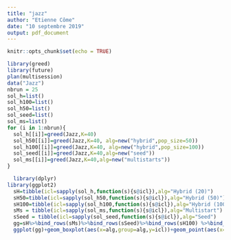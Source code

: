 ```yaml
---
title: "jazz"
author: "Etienne Côme"
date: "10 septembre 2019"
output: pdf_document
---
```


```r
knitr::opts_chunk$set(echo = TRUE)
```

```r
library(greed)
library(future)
plan(multisession)
data("Jazz")
nbrun = 25
sol_h=list()
sol_h100=list()
sol_h50=list()
sol_seed=list()
sol_ms=list()
for (i in 1:nbrun){
  sol_h[[i]]=greed(Jazz,K=40)
  sol_h50[[i]]=greed(Jazz,K=40, alg=new("hybrid",pop_size=50))
  sol_h100[[i]]=greed(Jazz,K=40, alg=new("hybrid",pop_size=100))
  sol_seed[[i]]=greed(Jazz,K=40,alg=new("seed"))
  sol_ms[[i]]=greed(Jazz,K=40,alg=new("multistarts"))
}
```


```r
  library(dplyr)
library(ggplot2)
  sH=tibble(icl=sapply(sol_h,function(s){s@icl}),alg="Hybrid (20)")
  sH50=tibble(icl=sapply(sol_h50,function(s){s@icl}),alg="Hybrid (50)")
  sH100=tibble(icl=sapply(sol_h100,function(s){s@icl}),alg="Hybrid (100)")
  sMs = tibble(icl=sapply(sol_ms,function(s){s@icl}),alg="Multistart")
  sSeed = tibble(icl=sapply(sol_seed,function(s){s@icl}),alg="Seed")
  gg=sH%>%bind_rows(sMs)%>%bind_rows(sSeed)%>%bind_rows(sH100) %>%bind_rows(sH50) %>% mutate(alg=factor(alg,levels = c("Multistart","Seed","Hybrid (20)","Hybrid (50)","Hybrid (100)")))
  ggplot(gg)+geom_boxplot(aes(x=alg,group=alg,y=icl))+geom_point(aes(x=alg,y=icl))+xlab("")+ylab("ICL")+theme_bw()+ggtitle("Jazz musician network")


```